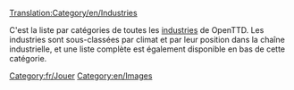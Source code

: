 [[Translation:Category/en/Industries]]

C'est la liste par catégories de toutes les [[fr/Manual/Industries|industries]] de OpenTTD. Les industries sont sous-classées par climat et par leur position dans la chaîne industrielle, et une liste complète est également disponible en bas de cette catégorie.

[[Category:fr/Jouer]]
[[Category:en/Images]]